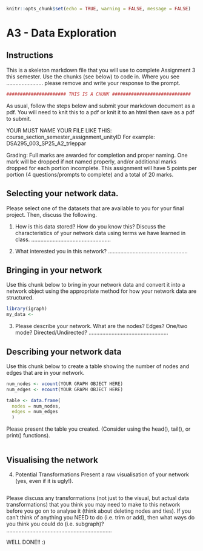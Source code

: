 
```r
knitr::opts_chunk$set(echo = TRUE, warning = FALSE, message = FALSE)
```
# A3 - Data Exploration

## Instructions
This is a skeleton markdown file that you will use to complete Assignment 3 this semester. Use the chunks (see below) to code in. Where you see ........................ please remove and write your response to the prompt. 
```r
###################### THIS IS A CHUNK #############################
```

As usual, follow the steps below and submit your markdown document as a pdf. You will need to knit this to a pdf or knit it to an html then save as a pdf to submit. 

YOUR MUST NAME YOUR FILE LIKE THIS: course_section_semester_assignment_unityID
For example: DSA295_003_SP25_A2_trleppar

Grading: Full marks are awarded for completion and proper naming. One mark will be dropped if not named properly, and/or additional marks dropped for each portion incomplete. This assignment will have 5 points per portion (4 questions/prompts to complete) and a total of 20 marks. 

## Selecting your network data. 
Please select one of the datasets that are available to you for your final project. Then, discuss the following. 

1) How is this data stored? How do you know this? Discuss the characteristics of your network data using terms we have learned in class. 
....................................................


2) What interested you in this network? 
....................................................

## Bringing in your network 
Use this chunk below to bring in your network data and convert it into a network object using the appropriate method for how your network data are structured. 
```r
library(igraph)
my_data <- 

```

3) Please describe your network. What are the nodes? Edges? One/two mode? Directed/Undirected? 
....................................................

## Describing your network data
Use this chunk below to create a table showing the number of nodes and edges that are in your network. 
```r
num_nodes <- vcount(YOUR GRAPH OBJECT HERE)
num_edges <- ecount(YOUR GRAPH OBJECT HERE)

table <- data.frame( 
  nodes = num_nodes,
  edges = num_edges
  )
```

Please present the table you created. (Consider using the head(), tail(), or print() functions).
```r

```

## Visualising the network
4) Potential Transformations 
Present a raw visualisation of your network (yes, even if it is ugly!). 
```r

```

Please discuss any transformations (not just to the visual, but actual data transformations) that you think you may need to make to this network before you go on to analyse it (think about deleting nodes and ties). If you can't think of anything you NEED to do (i.e. trim or add), then what ways do you think you could do (i.e. subgraph)? 
.....................................................................

WELL DONE!! :)
